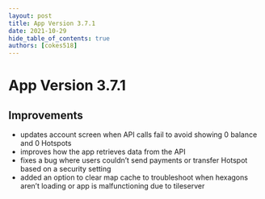 ```yaml
---
layout: post
title: App Version 3.7.1
date: 2021-10-29
hide_table_of_contents: true
authors: [cokes518]
---
```


# App Version 3.7.1

## Improvements

- updates account screen when API calls fail to avoid showing 0 balance and 0 Hotspots
- improves how the app retrieves data from the API
- fixes a bug where users couldn’t send payments or transfer Hotspot based on a security setting
- added an option to clear map cache to troubleshoot when hexagons aren’t loading or app is
  malfunctioning due to tileserver
